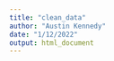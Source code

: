 ```yaml
---
title: "clean_data"
author: "Austin Kennedy"
date: "1/12/2022"
output: html_document
---
```


```r
```